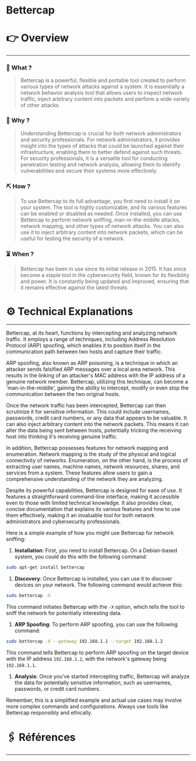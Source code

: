 # Bettercap


# 👉 Overview

---

### 👀 What ?

> Bettercap is a powerful, flexible and portable tool created to perform various types of network attacks against a system. It is essentially a network behavior analysis tool that allows users to inspect network traffic, inject arbitrary content into packets and perform a wide variety of other attacks.
> 

### 🧐 Why ?

> Understanding Bettercap is crucial for both network administrators and security professionals. For network administrators, it provides insight into the types of attacks that could be launched against their infrastructure, enabling them to better defend against such threats. For security professionals, it is a versatile tool for conducting penetration testing and network analysis, allowing them to identify vulnerabilities and secure their systems more effectively.
> 

### ⛏️ How ?

> To use Bettercap to its full advantage, you first need to install it on your system. The tool is highly customizable, and its various features can be enabled or disabled as needed. Once installed, you can use Bettercap to perform network sniffing, man-in-the-middle attacks, network mapping, and other types of network attacks. You can also use it to inject arbitrary content into network packets, which can be useful for testing the security of a network.
> 

### ⏳ When ?

> Bettercap has been in use since its initial release in 2015. It has since become a staple tool in the cybersecurity field, known for its flexibility and power. It is constantly being updated and improved, ensuring that it remains effective against the latest threats.
> 

# ⚙️ Technical Explanations

---

Bettercap, at its heart, functions by intercepting and analyzing network traffic. It employs a range of techniques, including Address Resolution Protocol (ARP) spoofing, which enables it to position itself in the communication path between two hosts and capture their traffic.

ARP spoofing, also known as ARP poisoning, is a technique in which an attacker sends falsified ARP messages over a local area network. This results in the linking of an attacker's MAC address with the IP address of a genuine network member. Bettercap, utilizing this technique, can become a 'man-in-the-middle', gaining the ability to intercept, modify or even stop the communication between the two original hosts.

Once the network traffic has been intercepted, Bettercap can then scrutinize it for sensitive information. This could include usernames, passwords, credit card numbers, or any data that appears to be valuable. It can also inject arbitrary content into the network packets. This means it can alter the data being sent between hosts, potentially tricking the receiving host into thinking it's receiving genuine traffic.

In addition, Bettercap possesses features for network mapping and enumeration. Network mapping is the study of the physical and logical connectivity of networks. Enumeration, on the other hand, is the process of extracting user names, machine names, network resources, shares, and services from a system. These features allow users to gain a comprehensive understanding of the network they are analyzing.

Despite its powerful capabilities, Bettercap is designed for ease of use. It features a straightforward command-line interface, making it accessible even to those with limited technical knowledge. It also provides clear, concise documentation that explains its various features and how to use them effectively, making it an invaluable tool for both network administrators and cybersecurity professionals.

Here is a simple example of how you might use Bettercap for network sniffing:

1. **Installation**: First, you need to install Bettercap. On a Debian-based system, you could do this with the following command:

```bash
sudo apt-get install bettercap

```

1. **Discovery**: Once Bettercap is installed, you can use it to discover devices on your network. The following command would achieve this:

```bash
sudo bettercap -X

```

This command initiates Bettercap with the `-X` option, which tells the tool to sniff the network for potentially interesting data.

1. **ARP Spoofing**: To perform ARP spoofing, you can use the following command:

```bash
sudo bettercap -X --gateway 192.168.1.1 --target 192.168.1.2

```

This command tells Bettercap to perform ARP spoofing on the target device with the IP address `192.168.1.2`, with the network's gateway being `192.168.1.1`.

1. **Analysis**: Once you've started intercepting traffic, Bettercap will analyze the data for potentially sensitive information, such as usernames, passwords, or credit card numbers.

Remember, this is a simplified example and actual use cases may involve more complex commands and configurations. Always use tools like Bettercap responsibly and ethically.

# 🖇️ Références

---